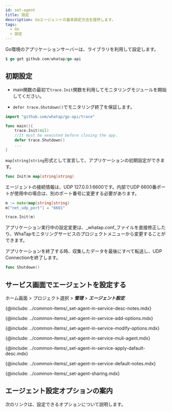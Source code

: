 ```yaml
---
id: set-agent
title: 設定
description: Goエージェントの基本設定方法を提供します。
tags:
  - Go
  - 設定
---
```


Go環境のアプリケーションサーバーは、ライブラリを利用して設定します。

```go title='Download library'
$ go get github.com/whatap/go-api
```

## 初期設定

-   main関数の最初で`trace.Init`関数を利用してモニタリングモジュールを開始してください。

-   `defer trace.Shutdown()`でモニタリング終了を保証します。

```go title='GO'
import "github.com/whatap/go-api/trace"

func main(){
    trace.Init(nil)
    //It must be executed before closing the app.
    defer trace.Shutdown()
	...
}
```

`map[string]string`形式として宣言して、アプリケーションの初期設定ができます。

```go title='GO'
func Init(m map[string]string)
```

エージェントの接続情報は、UDP 127.0.0.1:6600です。内部でUDP 6600番ポートが使用中の場合は、別のポート番号に変更する必要があります。

```go title='GO'
m := make(map[string]string)
m["net_udp_port"] = "6601"

trace.Init(m)
```

アプリケーション実行中の設定変更は、_whatap.conf_ファイルを直接修正したり、WhaTapモニタリングサービスのプロジェクトメニューから変更することができます。

アプリケーションを終了する時、収集したデータを最後にすべて転送し、UDP Connectionを終了します。

```go title='GO'
func Shutdown()
```


<!--서비스 화면에서 에이전트 설정하기 start-->

## サービス画面でエージェントを設定する

ホーム画面 > プロジェクト選択 > **_管理_** > **_エージェント設定_**


<Desc name='whatap.conf'/>

<!--Notes-->

{@include: ../common-items/_set-agent-in-service-desc-notes.mdx}

<!--옵션추가하기-->

{@include: ../common-items/_set-agent-in-service-add-options.mdx}

<!--옵션 수정 또는 삭제 -->

{@include: ../common-items/_set-agent-in-service-modify-options.mdx}

<!-- 여러에이전트 동시 적용 -->

{@include: ../common-items/_set-agent-in-service-muli-agent.mdx} 

<!-- 에이전트 기본값 적용 -->

{@include: ../common-items/_set-agent-in-service-apply-dafault-desc.mdx} 


<DefaultItems name='whatap.conf'/>

<!--Notes-->

{@include: ../common-items/_set-agent-in-service-default-notes.mdx}

<!--설정 공유하기-->

{@include: ../common-items/_set-agent-sharing.mdx}  

<!--서비스 화면에서 에이전트 설정하기 end-->

## エージェント設定オプションの案内

次のリンクは、設定できるオプションについて説明します。


<DocCardList/>
